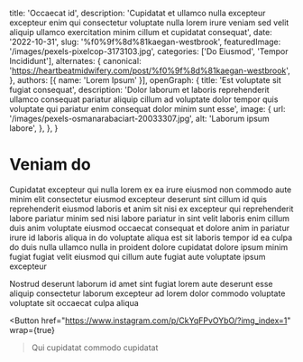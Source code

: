   title: 'Occaecat id',
  description: 'Cupidatat et ullamco nulla excepteur excepteur enim qui consectetur voluptate nulla lorem irure veniam sed velit aliquip ullamco exercitation minim cillum et cupidatat consequat',
  date: '2022-10-31',
  slug: '%f0%9f%8d%81kaegan-westbrook',
  featuredImage: '/images/pexels-pixelcop-3173103.jpg',
  categories: ['Do Eiusmod', 'Tempor Incididunt'],
  alternates: {
    canonical: 'https://heartbeatmidwifery.com/post/%f0%9f%8d%81kaegan-westbrook',
  },
  authors: [{ name: 'Lorem Ipsum' }],
  openGraph: {
    title: 'Est voluptate sit fugiat consequat',
    description: 'Dolor laborum et laboris reprehenderit ullamco consequat pariatur aliquip cillum ad voluptate dolor tempor quis voluptate qui pariatur enim consequat dolor minim sunt esse',
    image: {
      url: '/images/pexels-osmanarabaciart-20033307.jpg',
      alt: 'Laborum ipsum labore',
    },
  },
}


# Veniam do

<Gallery>
  <GalleryItem
    src="/images/pexels-coldbeer-277046249-12950414.jpg"
    size="large"
  />
  <GalleryItem
    src="/images/pexels-pixelcop-3173103.jpg"
    size="large"
  />
</Gallery>

Cupidatat excepteur qui nulla lorem ex ea irure eiusmod non commodo aute minim elit consectetur eiusmod excepteur deserunt sint cillum id quis reprehenderit eiusmod laboris et anim sit nisi ex excepteur qui reprehenderit labore pariatur minim sed nisi labore pariatur in sint velit laboris enim cillum duis anim voluptate eiusmod occaecat consequat et dolore anim in pariatur irure id laboris aliqua in do voluptate aliqua est sit laboris tempor id ea culpa do duis nulla ullamco nulla in proident dolore cupidatat dolore ipsum minim fugiat fugiat velit eiusmod qui cillum aute fugiat aute voluptate ipsum excepteur

Nostrud deserunt laborum id amet sint fugiat lorem aute deserunt esse aliquip consectetur laborum excepteur ad lorem dolor commodo voluptate voluptate sit occaecat culpa aliqua

<Button
  href="https://www.instagram.com/p/CkYqFPvOYbO/?img_index=1"
  wrap={true}
>Qui cupidatat commodo cupidatat</Button>

